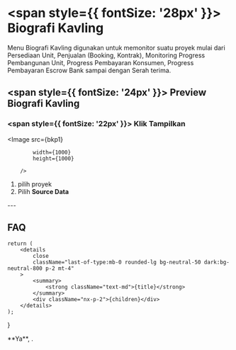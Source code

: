 


# <span style={{ fontSize: '28px' }}> Biografi Kavling </span>

Menu Biografi Kavling digunakan untuk memonitor suatu proyek mulai dari Persediaan Unit, Penjualan (Booking, Kontrak), Monitoring Progress
Pembangunan Unit, Progress Pembayaran Konsumen, Progress Pembayaran Escrow Bank sampai dengan Serah terima.

## <span style={{ fontSize: '24px' }}> Preview Biografi Kavling </span>

<Steps>

### <span style={{ fontSize: '22px' }}> Klik Tampilkan </span>

<Image
            src={bkp1}
            
            width={1000}
            height={1000}
                
        />
 
 1. pilih proyek
 2. Pilih **Source Data**

 </Steps>
 ---

## FAQ

    return (
        <details
            close
            className="last-of-type:mb-0 rounded-lg bg-neutral-50 dark:bg-neutral-800 p-2 mt-4"
        >
            <summary>
                <strong className="text-md">{title}</strong>
            </summary>
            <div className="nx-p-2">{children}</div>
        </details>
    );
}

<FAQBox title="">
  **Ya**, . 
  
</FAQBox>
